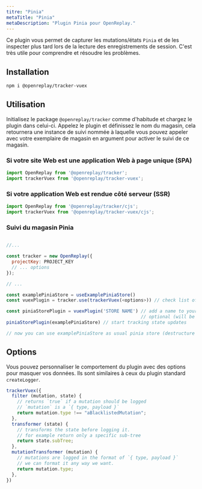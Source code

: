 ```yaml
---
titre: "Pinia"
metaTitle: "Pinia"
metaDescription: "Plugin Pinia pour OpenReplay."
---
```


Ce plugin vous permet de capturer les mutations/états `Pinia` et de les inspecter plus tard lors de la lecture des enregistrements de session. C'est très utile pour comprendre et résoudre les problèmes.

## Installation


```bash
npm i @openreplay/tracker-vuex
```


## Utilisation

Initialisez le package `@openreplay/tracker` comme d'habitude et chargez le plugin dans celui-ci. Appelez le plugin et définissez le nom du magasin, cela retournera une instance de suivi nommée à laquelle vous pouvez appeler avec votre exemplaire de magasin en argument pour activer le suivi de ce magasin.

### Si votre site Web est une application Web à page unique (SPA)


```js
import OpenReplay from '@openreplay/tracker';
import trackerVuex from '@openreplay/tracker-vuex';
```


### Si votre application Web est rendue côté serveur (SSR)


```js
import OpenReplay from '@openreplay/tracker/cjs';
import trackerVuex from '@openreplay/tracker-vuex/cjs';
```


### Suivi du magasin Pinia


```js

//...

const tracker = new OpenReplay({
  projectKey: PROJECT_KEY
  // ... options
});

// ...

const examplePiniaStore = useExamplePiniaStore()
const vuexPlugin = tracker.use(trackerVuex(<options>)) // check list of available options below

const piniaStorePlugin = vuexPlugin('STORE NAME') // add a name to your store, 
                                                  // optional (will be randomly generated otherwise)
piniaStorePlugin(examplePiniaStore) // start tracking state updates

// now you can use examplePiniaStore as usual pinia store (destructure values or return it as a whole etc)
```


## Options

Vous pouvez personnaliser le comportement du plugin avec des options pour masquer vos données. Ils sont similaires à ceux du plugin standard `createLogger`.


```js
trackerVuex({
  filter (mutation, state) {
    // returns `true` if a mutation should be logged
    // `mutation` is a `{ type, payload }`
    return mutation.type !== "aBlacklistedMutation";
  },
  transformer (state) {
    // transforms the state before logging it.
    // for example return only a specific sub-tree
    return state.subTree;
  },
  mutationTransformer (mutation) {
    // mutations are logged in the format of `{ type, payload }`
    // we can format it any way we want.
    return mutation.type;
  },
})
```

